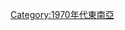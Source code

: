 {{Portal|東南亞|年}}

{{yearcat}}
{{year by category
|m=1
|c=9
|d=7
|y=2
|cat=東南亞
|sortkey=in Southeast Asia
|parent=依年份劃分的20世紀東南亞
|subcat=1972年亞洲
}}

[[Category:1970年代東南亞|Category:1970年代東南亞]]